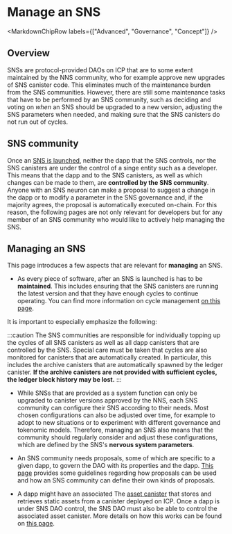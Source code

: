 
# Manage an SNS

<MarkdownChipRow labels={["Advanced", "Governance", "Concept"]} />

## Overview
SNSs are protocol-provided DAOs on ICP that are to some extent maintained by the
NNS community, who for example approve new upgrades of SNS canister code.
This eliminates much of the maintenance burden from the SNS communities.
However, there are still some maintenance tasks that have to be performed by an
SNS community, such as deciding and voting on _when_ an SNS should be upgraded
to a new version, adjusting the SNS parameters when needed, and making
sure that the SNS canisters do not run out of cycles.


## SNS community

Once an
[SNS is launched](../testing/testing-before-launch.mdx),
neither the dapp that the SNS controls, nor the SNS canisters
are under the control of a singe entity such as a developer.
This means that the dapp and to the SNS
canisters, as well as which changes can be made to them,
are **controlled by the SNS community**.
Anyone with an SNS neuron can make a proposal to suggest
a change in the dapp or to modify a parameter in the SNS
governance and, if the majority agrees, the proposal is
automatically executed on-chain.
For this reason, the following pages are not only relevant
for developers but for any member of an SNS community
who would like to actively help managing the SNS.

## Managing an SNS

This page introduces a
few aspects that are relevant for **managing** an SNS.

* As every piece of software, after an
SNS is launched is has to be **maintained**.
This includes ensuring that the SNS canisters are
running the latest version and that they have enough
cycles to continue operating.
You can find more information on<!--how SNS canisters can be  upgraded to new versions on this page (./upgradeSNS.md)
and about-->
cycle management [on this page](./cycles-usage.mdx).

It is important to especially emphasize the following:

:::caution
The SNS communities are responsible for individually topping up the cycles of
all SNS canisters as well as all dapp canisters that are controlled by the SNS.
Special care must be taken that cycles are also monitored for canisters that
are automatically created. In particular, this includes the archive canisters
that are automatically spawned by the ledger canister.
**If the archive canisters are not provided with sufficient cycles, the ledger block
history may be lost.**
:::

* While SNSs that are provided as a system function can only be upgraded to canister versions approved by the NNS, each SNS community can configure their SNS according
to their needs. Most chosen configurations can also be adjusted over time,
for example to adopt to new situations or to experiment with
different governance and tokenomic models.
Therefore, managing an SNS also means that the community
should regularly consider and adjust these configurations,
which are defined by the SNS's **nervous system parameters**.


<!--We describe on
this page(./nervous-system-parameters.md)
which parameters can be chosen and how they can be adjusted
by proposal.-->

* An SNS community needs proposals, some of which are specific to a given dapp, to govern the DAO with its properties and the dapp. [This page](./making-proposals.mdx) provides some guidelines
regarding how proposals can be used and how an SNS community can define
their own kinds of proposals.

* A dapp might have an associated The [asset canister](https://github.com/dfinity/sdk/tree/master/src/canisters/frontend/ic-frontend-canister) that stores and retrieves static assets from a canister deployed on ICP. Once a dapp is under SNS DAO control, the SNS DAO must also be able to control the associated asset canister. More details on how this works can be found on [this page](./sns-asset-canister.mdx).
